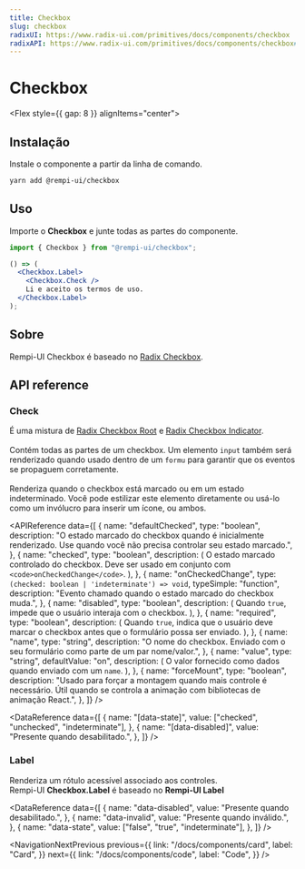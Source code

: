 ```yaml
---
title: Checkbox
slug: checkbox
radixUI: https://www.radix-ui.com/primitives/docs/components/checkbox
radixAPI: https://www.radix-ui.com/primitives/docs/components/checkbox#api-reference
---
```


# Checkbox

<Description text="Um controle que permite ao usuário alternar entre marcado e não marcado." />

<Flex style={{ gap: 8 }} alignItems="center">
  <RadixUI href="https://www.radix-ui.com/primitives/docs/components/checkbox" />
  <RadixAPI href="https://www.radix-ui.com/primitives/docs/components/checkbox#api-reference" />
  <SelectVersion />
</Flex>

<PreviewComponent name="checkbox" />

## Instalação

Instale o componente a partir da linha de comando.

```bash
yarn add @rempi-ui/checkbox
```

## Uso

Importe o <strong>Checkbox</strong> e junte todas as partes do componente.

```jsx
import { Checkbox } from "@rempi-ui/checkbox";

() => (
  <Checkbox.Label>
    <Checkbox.Check />
    Li e aceito os termos de uso.
  </Checkbox.Label>
);
```

## Sobre

Rempi-UI Checkbox é baseado no [Radix Checkbox](https://www.radix-ui.com/primitives/docs/components/checkbox).

## API reference

### Check

É uma mistura de [Radix Checkbox Root](https://www.radix-ui.com/primitives/docs/components/checkbox#root) e [Radix Checkbox Indicator](https://www.radix-ui.com/primitives/docs/components/checkbox#indicator).<br/><br/>
Contém todas as partes de um checkbox. Um elemento `input` também será renderizado quando usado dentro de um `formu` para garantir que os eventos se propaguem corretamente. <br /><br />
Renderiza quando o checkbox está marcado ou em um estado indeterminado. Você pode estilizar este elemento diretamente ou usá-lo como um invólucro para inserir um ícone, ou ambos.

<MoreInfo
  componentName="Radix Checkbox"
  componentLink="https://www.radix-ui.com/primitives/docs/components/checkbox"
/>

<APIReference
  data={[
    {
      name: "defaultChecked",
      type: "boolean",
      description:
        "O estado marcado do checkbox quando é inicialmente renderizado. Use quando você não precisa controlar seu estado marcado.",
    },
    {
      name: "checked",
      type: "boolean",
      description: (
        <span>
          O estado marcado controlado do checkbox. Deve ser usado em conjunto
          com `<code>onCheckedChange</code>`.
        </span>
      ),
    },
    {
      name: "onCheckedChange",
      type: `(checked: boolean | 'indeterminate') => void`,
      typeSimple: "function",
      description: "Evento chamado quando o estado marcado do checkbox muda.",
    },
    {
      name: "disabled",
      type: "boolean",
      description: (
        <span>
          Quando <code>true</code>, impede que o usuário interaja com o
          checkbox.
        </span>
      ),
    },
    {
      name: "required",
      type: "boolean",
      description: (
        <span>
          Quando <code>true</code>, indica que o usuário deve marcar o checkbox
          antes que o formulário possa ser enviado.
        </span>
      ),
    },
    {
      name: "name",
      type: "string",
      description:
        "O nome do checkbox. Enviado com o seu formulário como parte de um par nome/valor.",
    },
    {
      name: "value",
      type: "string",
      defaultValue: "on",
      description: (
        <span>
          O valor fornecido como dados quando enviado com um <code>name</code>.
        </span>
      ),
    },
    {
      name: "forceMount",
      type: "boolean",
      description:
        "Usado para forçar a montagem quando mais controle é necessário. Útil quando se controla a animação com bibliotecas de animação React.",
    },
  ]}
/>

<DataReference
  data={[
    {
      name: "[data-state]",
      value: ["checked", "unchecked", "indeterminate"],
    },
    {
      name: "[data-disabled]",
      value: "Presente quando desabilitado.",
    },
  ]}
/>

### Label

Renderiza um rótulo acessível associado aos controles. <br />
Rempi-UI <strong>Checkbox.Label</strong> é baseado no <strong>Rempi-UI Label</strong>

<MoreInfo
  componentName="Rempi-UI Label"
  componentLink="/docs/components/label"
/>

<DataReference
  data={[
    {
      name: "data-disabled",
      value: "Presente quando desabilitado.",
    },
    {
      name: "data-invalid",
      value: "Presente quando inválido.",
    },
    {
      name: "data-state",
      value: ["false", "true", "indeterminate"],
    },
  ]}
/>

<NavigationNextPrevious
  previous={{
    link: "/docs/components/card",
    label: "Card",
  }}
  next={{
    link: "/docs/components/code",
    label: "Code",
  }}
/>

<EditThisPage url="components/pt-BR/checkbox/1.0.1.mdx" />